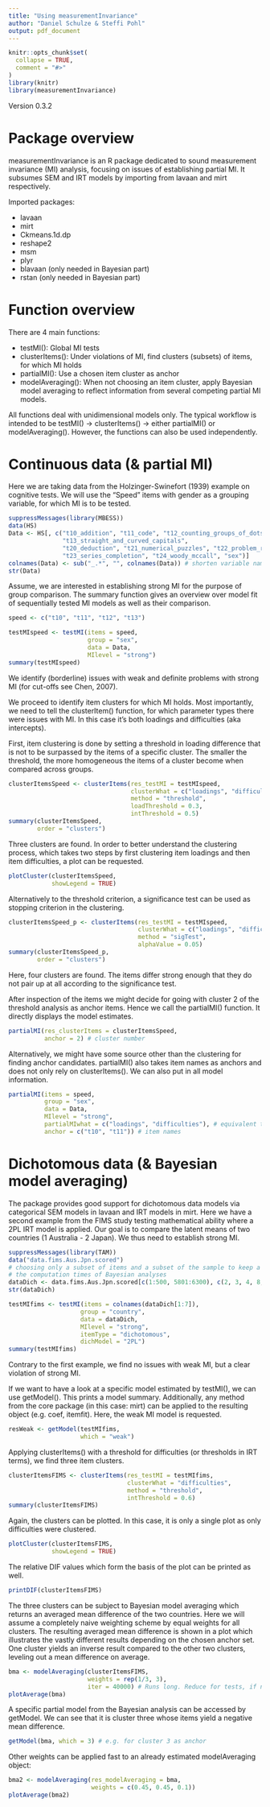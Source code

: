 ```yaml
---
title: "Using measurementInvariance"
author: "Daniel Schulze & Steffi Pohl"
output: pdf_document
---
```


```r
knitr::opts_chunk$set(
  collapse = TRUE,
  comment = "#>"
)
library(knitr)
library(measurementInvariance)
```

Version 0.3.2

# Package overview

measurementInvariance is an R package dedicated to sound measurement invariance (MI) analysis, focusing on issues of establishing partial MI. It subsumes SEM and IRT models by importing from lavaan and mirt respectively.

Imported packages: 

* lavaan
* mirt
* Ckmeans.1d.dp
* reshape2
* msm
* plyr
* blavaan (only needed in Bayesian part)
* rstan (only needed in Bayesian part)

# Function overview

There are 4 main functions:

* testMI(): Global MI tests
* clusterItems(): Under violations of MI, find clusters (subsets) of items, for which MI holds
* partialMI(): Use a chosen item cluster as anchor
* modelAveraging(): When not choosing an item cluster, apply Bayesian model averaging to reflect information from several competing partial MI models.

All functions deal with unidimensional models only. The typical workflow is intended to be testMI() -> clusterItems() -> either partialMI() or modelAveraging(). However, the functions can also be used independently.

# Continuous data (& partial MI)

Here we are taking data from the Holzinger-Swinefort (1939) example on cognitive tests. We will use the "Speed" items with gender as a grouping variable, for which MI is to be tested.

```r
suppressMessages(library(MBESS))
data(HS)
Data <- HS[, c("t10_addition", "t11_code", "t12_counting_groups_of_dots", # speed items
               "t13_straight_and_curved_capitals", 
               "t20_deduction", "t21_numerical_puzzles", "t22_problem_reasoning", # math items
               "t23_series_completion", "t24_woody_mccall", "sex")]
colnames(Data) <- sub("_.*", "", colnames(Data)) # shorten variable names for convenience
str(Data)
```

Assume, we are interested in establishing strong MI for the purpose of group comparison. The summary function gives an overview over model fit of sequentially tested MI models as well as their comparison.

```r
speed <- c("t10", "t11", "t12", "t13")

testMIspeed <- testMI(items = speed, 
                      group = "sex",
                      data = Data,
                      MIlevel = "strong")
summary(testMIspeed)

```

We identify (borderline) issues with weak and definite problems with strong MI (for cut-offs see Chen, 2007).

We proceed to identify item clusters for which MI holds. Most importantly, we need to tell the clusterItem() function, for which parameter types there were issues with MI. In this case it's both loadings and difficulties (aka intercepts). 

First, item clustering is done by setting a threshold in loading difference that is not to be surpassed by the items of a specific cluster. The smaller the threshold, the more homogeneous the items of a cluster become when compared across groups.

```r
clusterItemsSpeed <- clusterItems(res_testMI = testMIspeed,
                                  clusterWhat = c("loadings", "difficulties"),
                                  method = "threshold",
                                  loadThreshold = 0.3,
                                  intThreshold = 0.5)
summary(clusterItemsSpeed, 
        order = "clusters")

```
Three clusters are found. In order to better understand the clustering process, which takes two steps by first clustering item loadings and then item difficulties, a plot can be requested.

```r

plotCluster(clusterItemsSpeed,
            showLegend = TRUE)

```

Alternatively to the threshold criterion, a significance test can be used as stopping criterion in the clustering.

```r
clusterItemsSpeed_p <- clusterItems(res_testMI = testMIspeed,
                                    clusterWhat = c("loadings", "difficulties"),
                                    method = "sigTest",
                                    alphaValue = 0.05)
summary(clusterItemsSpeed_p, 
        order = "clusters")

```

Here, four clusters are found. The items differ strong enough that they do not pair up at all according to the significance test.

After inspection of the items we might decide for going with cluster 2 of the threshold analysis as anchor items. Hence we call the partialMI() function. It directly displays the model estimates.

```r
partialMI(res_clusterItems = clusterItemsSpeed, 
          anchor = 2) # cluster number

```

Alternatively, we might have some source other than the clustering for finding anchor candidates. partialMI() also takes item names as anchors and does not only rely on clusterItems(). We can also put in all model information.

```r
partialMI(items = speed, 
          group = "sex",
          data = Data,
          MIlevel = "strong",
          partialMIwhat = c("loadings", "difficulties"), # equivalent to clusterWhat above
          anchor = c("t10", "t11")) # item names

```


# Dichotomous data (& Bayesian model averaging)

The package provides good support for dichotomous data models via categorical SEM models in lavaan and IRT models in mirt. Here we have a second example from the FIMS study testing mathematical ability where a 2PL IRT model is applied. Our goal is to compare the latent means of two countries (1 Australia - 2 Japan). We thus need to establish strong MI. 

```r
suppressMessages(library(TAM))
data("data.fims.Aus.Jpn.scored")
# choosing only a subset of items and a subset of the sample to keep a lid on
# the computation times of Bayesian analyses
dataDich <- data.fims.Aus.Jpn.scored[c(1:500, 5801:6300), c(2, 3, 4, 8, 9, 11, 15, 16)] 
str(dataDich)

testMIfims <- testMI(items = colnames(dataDich[1:7]),
                    group = "country",
                    data = dataDich,
                    MIlevel = "strong",
                    itemType = "dichotomous",
                    dichModel = "2PL")
summary(testMIfims)

```

Contrary to the first example, we find no issues with weak MI, but a clear violation of strong MI.

If we want to have a look at a specific model estimated by testMI(), we can use getModel(). 
This prints a model summary. Additionally, any method from the core package (in this case: mirt) can be applied to the resulting object (e.g. coef, itemfit). Here, the weak MI model is requested.

```r

resWeak <- getModel(testMIfims,
                    which = "weak")

```

Applying clusterItems() with a threshold for difficulties (or thresholds in IRT terms), we find three item clusters.

```r
clusterItemsFIMS <- clusterItems(res_testMI = testMIfims,
                                 clusterWhat = "difficulties",
                                 method = "threshold",
                                 intThreshold = 0.6)
summary(clusterItemsFIMS)
```

Again, the clusters can be plotted. In this case, it is only a single plot as only difficulties were clustered.

```r

plotCluster(clusterItemsFIMS,
            showLegend = TRUE)

```

The relative DIF values which form the basis of the plot can be printed as well.

```r

printDIF(clusterItemsFIMS)

```

The three clusters can be subject to Bayesian model averaging which returns an averaged mean difference of the two countries. Here we will assume a completely naive weighting scheme by equal weights for all clusters. The resulting averaged mean difference is shown in a plot which illustrates the vastly different results depending on the chosen anchor set. One cluster yields an inverse result compared to the other two clusters, leveling out a mean difference on average.

```r
bma <- modelAveraging(clusterItemsFIMS,
                      weights = rep(1/3, 3),
                      iter = 40000) # Runs long. Reduce for tests, if needed. 
plotAverage(bma)
```

A specific partial model from the Bayesian analysis can be accessed by getModel. We can see that it is cluster three whose items yield a negative mean difference.

```r
getModel(bma, which = 3) # e.g. for cluster 3 as anchor
```

Other weights can be applied fast to an already estimated modelAveraging object:

```r
bma2 <- modelAveraging(res_modelAveraging = bma,
                       weights = c(0.45, 0.45, 0.1))
plotAverage(bma2)
```



